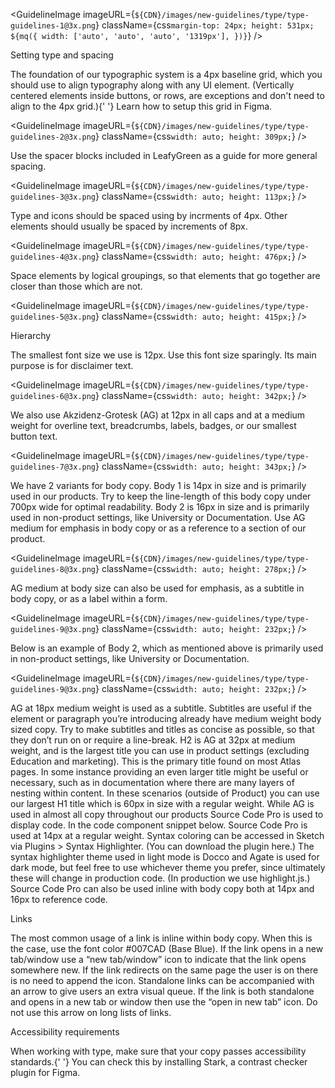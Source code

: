
<GuidelineImage
  imageURL={`${CDN}/images/new-guidelines/type/type-guidelines-1@3x.png`}
  className={css`
    margin-top: 24px;
    height: 531px;
    ${mq({
      width: ['auto', 'auto', 'auto', '1319px'],
    })}
  `}
/>

<Subtitle>Setting type and spacing</Subtitle>
<Body>
  The foundation of our typographic system is a 4px baseline grid, which you
  should use to align typography along with any UI element. (Vertically centered
  elements inside buttons, or rows, are exceptions and don't need to align to
  the 4px grid.){' '}
  <Link href="https://www.figma.com/best-practices/everything-you-need-to-know-about-layout-grids/baseline-grids/">
    Learn how to setup this grid in Figma.
  </Link>
</Body>

<GuidelineImage
  imageURL={`${CDN}/images/new-guidelines/type/type-guidelines-2@3x.png`}
  className={css`
    width: auto;
    height: 309px;
  `}
/>

<Body>
  Use the spacer blocks included in LeafyGreen as a guide for more general
  spacing.
</Body>

<GuidelineImage
  imageURL={`${CDN}/images/new-guidelines/type/type-guidelines-3@3x.png`}
  className={css`
    width: auto;
    height: 113px;
  `}
/>

<Body>
  Type and icons should be spaced using by incrments of 4px. Other elements
  should usually be spaced by increments of 8px.
</Body>

<GuidelineImage
  imageURL={`${CDN}/images/new-guidelines/type/type-guidelines-4@3x.png`}
  className={css`
    width: auto;
    height: 476px;
  `}
/>

<Body>
  Space elements by logical groupings, so that elements that go together are
  closer than those which are not.
</Body>

<GuidelineImage
  imageURL={`${CDN}/images/new-guidelines/type/type-guidelines-5@3x.png`}
  className={css`
    width: auto;
    height: 415px;
  `}
/>

<Subtitle>Hierarchy</Subtitle>
<Body>
  The smallest font size we use is 12px. Use this font size sparingly. Its main
  purpose is for disclaimer text.
</Body>

<GuidelineImage
  imageURL={`${CDN}/images/new-guidelines/type/type-guidelines-6@3x.png`}
  className={css`
    width: auto;
    height: 342px;
  `}
/>

<Body>
  We also use Akzidenz-Grotesk (AG) at 12px in all caps and at a medium weight
  for overline text, breadcrumbs, labels, badges, or our smallest button text.
</Body>

<GuidelineImage
  imageURL={`${CDN}/images/new-guidelines/type/type-guidelines-7@3x.png`}
  className={css`
    width: auto;
    height: 343px;
  `}
/>

<Body>
  We have 2 variants for body copy. Body 1 is 14px in size and is primarily used
  in our products. Try to keep the line-length of this body copy under 700px
  wide for optimal readability. Body 2 is 16px in size and is primarily used in
  non-product settings, like University or Documentation. Use AG medium for
  emphasis in body copy or as a reference to a section of our product.
</Body>

<GuidelineImage
  imageURL={`${CDN}/images/new-guidelines/type/type-guidelines-8@3x.png`}
  className={css`
    width: auto;
    height: 278px;
  `}
/>

<Body>
  AG medium at body size can also be used for emphasis, as a subtitle in body
  copy, or as a label within a form.
</Body>

<GuidelineImage
  imageURL={`${CDN}/images/new-guidelines/type/type-guidelines-9@3x.png`}
  className={css`
    width: auto;
    height: 232px;
  `}
/>

<Body>
  Below is an example of Body 2, which as mentioned above is primarily used in
  non-product settings, like University or Documentation.
</Body>

<GuidelineImage
  imageURL={`${CDN}/images/new-guidelines/type/type-guidelines-9@3x.png`}
  className={css`
    width: auto;
    height: 232px;
  `}
/>

<Body>
  AG at 18px medium weight is used as a subtitle. Subtitles are useful if the
  element or paragraph you’re introducing already have medium weight body sized
  copy. Try to make subtitles and titles as concise as possible, so that they
  don’t run on or require a line-break.
</Body>

<!-- image -->

<Body>
  H2 is AG at 32px at medium weight, and is the largest title you can use in
  product settings (excluding Education and marketing). This is the primary
  title found on most Atlas pages.
</Body>

<!-- image -->

<Body>
  In some instance providing an even larger title might be useful or necessary,
  such as in documentation where there are many layers of nesting within
  content. In these scenarios (outside of Product) you can use our largest H1
  title which is 60px in size with a regular weight.
</Body>

<!-- image -->

<Body>
  While AG is used in almost all copy throughout our products Source Code Pro is
  used to display code. In the code component snippet below. Source Code Pro is
  used at 14px at a regular weight. Syntax coloring can be accessed in Sketch
  via Plugins > Syntax Highlighter. (You can download the plugin here.) The
  syntax highlighter theme used in light mode is Docco and Agate is used for
  dark mode, but feel free to use whichever theme you prefer, since ultimately
  these will change in production code. (In production we use highlight.js.)
</Body>

<!-- image -->

<Body>
  Source Code Pro can also be used inline with body copy both at 14px and 16px
  to reference code.
</Body>

<!-- image -->

<Subtitle>Links</Subtitle>
<Body>
  The most common usage of a link is inline within body copy. When this is the
  case, use the font color #007CAD (Base Blue). If the link opens in a new
  tab/window use a “new tab/window” icon to indicate that the link opens
  somewhere new. If the link redirects on the same page the user is on there is
  no need to append the icon.
</Body>

<!-- image -->

<Body>
  Standalone links can be accompanied with an arrow to give users an extra
  visual queue. If the link is both standalone and opens in a new tab or window
  then use the “open in new tab” icon.
</Body>

<!-- image -->

<Body>Do not use this arrow on long lists of links.</Body>
<!-- image -->

<Subtitle>Accessibility requirements</Subtitle>
<Body>
  When working with type, make sure that your copy passes accessibility
  standards.{' '}
  <Link href="https://www.figma.com/community/plugin/732603254453395948/Stark">
    You can check this by installing Stark, a contrast checker plugin for Figma.
  </Link>
</Body>

<!-- image -->
